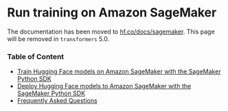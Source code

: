 <!---
Copyright 2020 The HuggingFace Team. All rights reserved.

Licensed under the Apache License, Version 2.0 (the "License");
you may not use this file except in compliance with the License.
You may obtain a copy of the License at

    http://www.apache.org/licenses/LICENSE-2.0

Unless required by applicable law or agreed to in writing, software
distributed under the License is distributed on an "AS IS" BASIS,
WITHOUT WARRANTIES OR CONDITIONS OF ANY KIND, either express or implied.
See the License for the specific language governing permissions and
limitations under the License.
-->

# Run training on Amazon SageMaker

The documentation has been moved to [hf.co/docs/sagemaker](https://huggingface.co/docs/sagemaker). This page will be removed in `transformers` 5.0. 

### Table of Content

- [Train Hugging Face models on Amazon SageMaker with the SageMaker Python SDK](https://huggingface.co/docs/sagemaker/train)
- [Deploy Hugging Face models to Amazon SageMaker with the SageMaker Python SDK](https://huggingface.co/docs/sagemaker/inference)
- [Frequently Asked Questions](https://huggingface.co/docs/sagemaker/faq)
